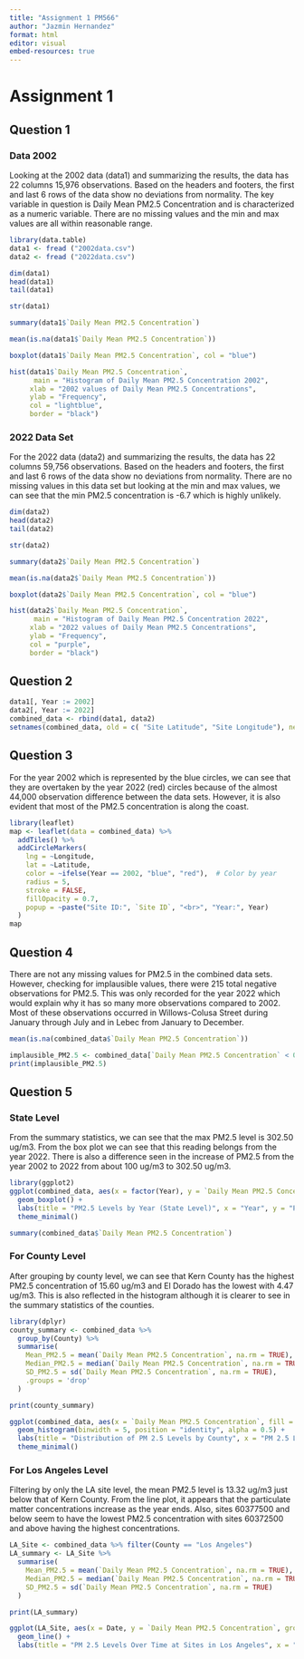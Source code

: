 ```yaml
---
title: "Assignment 1 PM566"
author: "Jazmin Hernandez"
format: html
editor: visual
embed-resources: true
---
```


# Assignment 1

## Question 1

### Data 2002

Looking at the 2002 data (data1) and summarizing the results, the data has 22 columns 15,976 observations. Based on the headers and footers, the first and last 6 rows of the data show no deviations from normality. The key variable in question is Daily Mean PM2.5 Concentration and is characterized as a numeric variable. There are no missing values and the min and max values are all within reasonable range.

```r
library(data.table)
data1 <- fread ("2002data.csv")
data2 <- fread ("2022data.csv")
```

```r
dim(data1)
head(data1)
tail(data1)
```

```r
str(data1)
```

```r
summary(data1$`Daily Mean PM2.5 Concentration`)
```

```r
mean(is.na(data1$`Daily Mean PM2.5 Concentration`))
```

```r
boxplot(data1$`Daily Mean PM2.5 Concentration`, col = "blue")
```

```r
hist(data1$`Daily Mean PM2.5 Concentration`,
      main = "Histogram of Daily Mean PM2.5 Concentration 2002", 
     xlab = "2002 values of Daily Mean PM2.5 Concentrations", 
     ylab = "Frequency", 
     col = "lightblue", 
     border = "black")
```

### 2022 Data Set

For the 2022 data (data2) and summarizing the results, the data has 22 columns 59,756 observations. Based on the headers and footers, the first and last 6 rows of the data show no deviations from normality. There are no missing values in this data set but looking at the min and max values, we can see that the min PM2.5 concentration is -6.7 which is highly unlikely.

```r
dim(data2)
head(data2)
tail(data2)
```

```r
str(data2)
```

```r
summary(data2$`Daily Mean PM2.5 Concentration`)
```

```r
mean(is.na(data2$`Daily Mean PM2.5 Concentration`))
```

```r
boxplot(data2$`Daily Mean PM2.5 Concentration`, col = "blue")
```

```r
hist(data2$`Daily Mean PM2.5 Concentration`,
      main = "Histogram of Daily Mean PM2.5 Concentration 2022", 
     xlab = "2022 values of Daily Mean PM2.5 Concentrations", 
     ylab = "Frequency", 
     col = "purple", 
     border = "black")
```

## Question 2

```r
data1[, Year := 2002]
data2[, Year := 2022]
combined_data <- rbind(data1, data2)
setnames(combined_data, old = c( "Site Latitude", "Site Longitude"), new = c("Latitude", "Longitude"))
```

## Question 3

For the year 2002 which is represented by the blue circles, we can see that they are overtaken by the year 2022 (red) circles because of the almost 44,000 observation difference between the data sets. However, it is also evident that most of the PM2.5 concentration is along the coast.

```r
library(leaflet)
map <- leaflet(data = combined_data) %>%
  addTiles() %>%
  addCircleMarkers(
    lng = ~Longitude,
    lat = ~Latitude,
    color = ~ifelse(Year == 2002, "blue", "red"),  # Color by year
    radius = 5,
    stroke = FALSE,
    fillOpacity = 0.7,
    popup = ~paste("Site ID:", `Site ID`, "<br>", "Year:", Year)
  )
map
```

## Question 4

There are not any missing values for PM2.5 in the combined data sets. However, checking for implausible values, there were 215 total negative observations for PM2.5. This was only recorded for the year 2022 which would explain why it has so many more observations compared to 2002. Most of these observations occurred in Willows-Colusa Street during January through July and in Lebec from January to December.

```r
mean(is.na(combined_data$`Daily Mean PM2.5 Concentration`))
```

```r
implausible_PM2.5 <- combined_data[`Daily Mean PM2.5 Concentration` < 0, .(Date, Year, `Local Site Name`, `Daily Mean PM2.5 Concentration`)] 
print(implausible_PM2.5)
```

## Question 5

### State Level

From the summary statistics, we can see that the max PM2.5 level is 302.50 ug/m3. From the box plot we can see that this reading belongs from the year 2022. There is also a difference seen in the increase of PM2.5 from the year 2002 to 2022 from about 100 ug/m3 to 302.50 ug/m3.

```r
library(ggplot2)
ggplot(combined_data, aes(x = factor(Year), y = `Daily Mean PM2.5 Concentration`)) +
  geom_boxplot() +
  labs(title = "PM2.5 Levels by Year (State Level)", x = "Year", y = "PM 2.5 Levels") +
  theme_minimal()
```

```r
summary(combined_data$`Daily Mean PM2.5 Concentration`)
```

### For County Level

After grouping by county level, we can see that Kern County has the highest PM2.5 concentration of 15.60 ug/m3 and El Dorado has the lowest with 4.47 ug/m3. This is also reflected in the histogram although it is clearer to see in the summary statistics of the counties.

```r
library(dplyr)
county_summary <- combined_data %>%
  group_by(County) %>%
  summarise(
    Mean_PM2.5 = mean(`Daily Mean PM2.5 Concentration`, na.rm = TRUE),
    Median_PM2.5 = median(`Daily Mean PM2.5 Concentration`, na.rm = TRUE),
    SD_PM2.5 = sd(`Daily Mean PM2.5 Concentration`, na.rm = TRUE),
    .groups = 'drop'
  )

print(county_summary)
```

```r
ggplot(combined_data, aes(x = `Daily Mean PM2.5 Concentration`, fill = factor(County))) +
  geom_histogram(binwidth = 5, position = "identity", alpha = 0.5) +
  labs(title = "Distribution of PM 2.5 Levels by County", x = "PM 2.5 Levels", fill = "County") +
  theme_minimal()
```

### For Los Angeles Level

Filtering by only the LA site level, the mean PM2.5 level is 13.32 ug/m3 just below that of Kern County. From the line plot, it appears that the particulate matter concentrations increase as the year ends. Also, sites 60377500 and below seem to have the lowest PM2.5 concentration with sites 60372500 and above having the highest concentrations.

```r
LA_Site <- combined_data %>% filter(County == "Los Angeles")
LA_summary <- LA_Site %>%
  summarise(
    Mean_PM2.5 = mean(`Daily Mean PM2.5 Concentration`, na.rm = TRUE),
    Median_PM2.5 = median(`Daily Mean PM2.5 Concentration`, na.rm = TRUE),
    SD_PM2.5 = sd(`Daily Mean PM2.5 Concentration`, na.rm = TRUE)
  )

print(LA_summary)
```

```r
ggplot(LA_Site, aes(x = Date, y = `Daily Mean PM2.5 Concentration`, group = `Site ID`, color = `Site ID`)) +
  geom_line() +
  labs(title = "PM 2.5 Levels Over Time at Sites in Los Angeles", x = "Date", y = "PM 2.5 Levels") 
```
